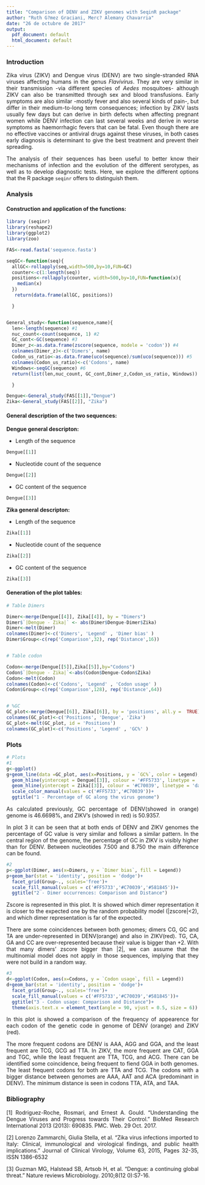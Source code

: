 ```yaml
---
title: "Comparison of DENV and ZIKV genomes with SeqinR package"
author: "Ruth G?mez Graciani, Merc? Alemany Chavarria"
date: "26 de octubre de 2017"
output:
  pdf_document: default
  html_document: default
---
```


<style> body {   text-align: justify; } </style> 

### Introduction
Zika virus (ZIKV) and Dengue virus (DENV) are two single-stranded RNA viruses affecting humans in the genus _Flavivirus_. They are very similar in their transmission -via different species of _Aedes_ mosquitoes- although ZIKV can also be transmitted through sex and blood transfusions. Early symptoms are also similar -mostly fever and also several kinds of pain-, but differ in their medium-to-long term consequences; infection by ZIKV lasts usually few days but can derive in birth defects when affecting pregnant women while DENV infection can last several weeks and derive in worse symptoms as haemorrhagic fevers that can be fatal. Even though there are no effective vaccines or antiviral drugs against these viruses, in both cases early diagnosis is determinant to give the best treatment and prevent their spreading.  

The analysis of their sequences has been useful to better know their mechanisms of infection and the evolution of the different serotypes, as well as to develop diagnostic tests. Here, we explore the different options that the R package `seqinr` offers to distinguish them. 

### Analysis 

#### Construction and application of the functions: 
```r
library (seqinr)
library(reshape2)
library(ggplot2)
library(zoo)

FAS<-read.fasta('sequence.fasta')

seqGC<-function(seq){
  allGC<-rollapply(seq,width=500,by=10,FUN=GC)
  counter<-c(1:length(seq))
  positions<-rollapply(counter, width=500,by=10,FUN=function(x){
    median(x)
  })
   return(data.frame(allGC, positions))

  }


General_study<-function(sequence,name){
  len<-length(sequence) #1
  nuc_count<-count(sequence, 1) #2
  GC_cont<-GC(sequence) #3
  Dimer_z<-as.data.frame(zscore(sequence, modele = 'codon')) #4
  colnames(Dimer_z)<-c('Dimers', name)
  Codon_us_ratio<-as.data.frame(uco(sequence)/sum(uco(sequence))) #5
  colnames(Codon_us_ratio)<-c('Codons', name)
  Windows<-seqGC(sequence) #6
  return(list(len,nuc_count, GC_cont,Dimer_z,Codon_us_ratio, Windows))

  }

Dengue<-General_study(FAS[[1]],"Dengue")
Zika<-General_study(FAS[[2]], "Zika")
```

#### General description of the two sequences:

**Dengue general descripton:**

* Length of the sequence
```r

Dengue[[1]]
```

* Nucleotide count of the sequence
```r

Dengue[[2]]
```
* GC content of the sequence
```r

Dengue[[3]]

```

**Zika general descripton:**

* Length of the sequence
```r

Zika[[1]]
```

* Nucleotide count of the sequence
```r

Zika[[2]]
```
* GC content of the sequence
```r

Zika[[3]]

```


#### Generation of the plot tables:
```r
# Table Dimers

Dimer<-merge(Dengue[[4]], Zika[[4]], by = "Dimers")
Dimer$`|Dengue - Zika|` <- abs(Dimer$Dengue-Dimer$Zika)
Dimer<-melt(Dimer)
colnames(Dimer)<-c('Dimers', 'Legend' , 'Dimer bias' )
Dimer$Group<-c(rep('Comparison',32), rep('Distance',16))


# Table codon

Codon<-merge(Dengue[[5]],Zika[[5]],by="Codons")
Codon$`|Dengue - Zika|`<-abs(Codon$Dengue-Codon$Zika)
Codon<-melt(Codon)
colnames(Codon)<-c('Codons', 'Legend' , 'Codon usage' )
Codon$Group<-c(rep('Comparison',128), rep('Distance',64))


# %GC
GC_plot<-merge(Dengue[[6]], Zika[[6]], by = 'positions', all.y =  TRUE)
colnames(GC_plot)<-c('Positions', 'Dengue', 'Zika')
GC_plot<-melt(GC_plot, id = 'Positions')
colnames(GC_plot)<-c('Positions', 'Legend' , 'GC%' )


```

### Plots

```r

# Plots 
#1
g<-ggplot()
g+geom_line(data =GC_plot, aes(x=Positions, y = `GC%`, color = Legend), position='jitter')+
  geom_hline(yintercept = Dengue[[3]], colour = '#FF5733', linetype = 'dashed')+
  geom_hline(yintercept = Zika[[3]], colour = '#C70039', linetype = 'dashed')+
  scale_color_manual(values = c('#FF5733','#C70039'))+
  ggtitle("1 - Percentage of GC along the virus genome")


```

As calculated previously, GC percentage of DENV(showed in orange) genome is 46.6698%, and ZIKV's (showed in red) is 50.9357.

In plot 3 it can be seen that at both ends of DENV and ZIKV genomes the percentage of GC value is very similar and follows a similar pattern. In the central region of the genome, the percentage of GC in ZIKV is visibly higher than for DENV. Between nucleotides 7.500 and 8.750 the main difference can be found.

```r

#2
p<-ggplot(Dimer, aes(x=Dimers, y = `Dimer bias`, fill = Legend))
p+geom_bar(stat = 'identity', position = 'dodge')+
  facet_grid(Group~., scales='free')+
  scale_fill_manual(values = c('#FF5733','#C70039','#581845'))+
  ggtitle("2 - Dimer occurrences: Comparison and Distance")


```

Zscore is represented in this plot. It is showed which dimer representation it is closer to the expected one by the random probability model (|zscore|<2), and which dimer representation is far of the expected.

There are some coincidences between both genomes; dimers CG, GC and TA are under-represented in DENV(orange) and also in ZIKV(red). TG, CA, GA and CC are over-represented because their value is bigger than +2. With that many dimers' zscore bigger than |2|, we can assume that the multinomial model does not apply in those sequences, implying that they were not build in a random way. 


```r

#3
d<-ggplot(Codon, aes(x=Codons, y = `Codon usage`, fill = Legend))
d+geom_bar(stat = 'identity', position = 'dodge')+
  facet_grid(Group~., scales='free')+
  scale_fill_manual(values = c('#FF5733','#C70039','#581845'))+
  ggtitle("3 - Codon usage: Comparison and Distance")+
  theme(axis.text.x = element_text(angle = 90, vjust = 0.5, size = 6))


```

In this plot is showed a comparison of the frequency of appearence for each codon of the genetic code  in genome of DENV (orange) and ZIKV (red).

The more frequent codons are DENV is AAA, AGG and GGA, and the least frequent are TCG, GCG ad TTA. In ZIKV, the more frequent are CAT, GGA and TGC, while the least frequent are TTA, TCG, and ACG. There can be identified some coincidence, being frequent to fiend GGA in both genomes. The least frequent codons for both are TTA and TCG. The codons with a bigger distance between genomes are AAA, AAT and ACA (predominant in DENV). The minimum distance is seen in codons TTA, ATA, and TAA. 





### Bibliography

[1] Rodriguez-Roche, Rosmari, and Ernest A. Gould. "Understanding the Dengue Viruses and Progress towards Their Control." BioMed Research International 2013 (2013): 690835. PMC. Web. 29 Oct. 2017.

[2] Lorenzo Zammarchi, Giulia Stella, et al. "Zika virus infections imported to Italy: Clinical, immunological and virological findings, and public health implications." Journal of Clinical Virology, Volume 63, 2015, Pages 32-35, ISSN 1386-6532

[3] Guzman MG, Halstead SB, Artsob H, et al. "Dengue: a continuing global threat." Nature reviews Microbiology. 2010;8(12 0):S7-16.


